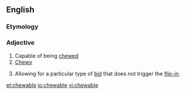 ==English==

===Etymology===
{{suffix|chew|able}}

===Adjective===
{{en-adj}}

# Capable of being [[chew]]ed
# [[chewy|Chewy]]
# {{context|finance|of a [[poison pill]]}} Allowing for a particular type of [[bid]] that does not trigger the [[flip-in]].

[[et:chewable]]
[[io:chewable]]
[[vi:chewable]]